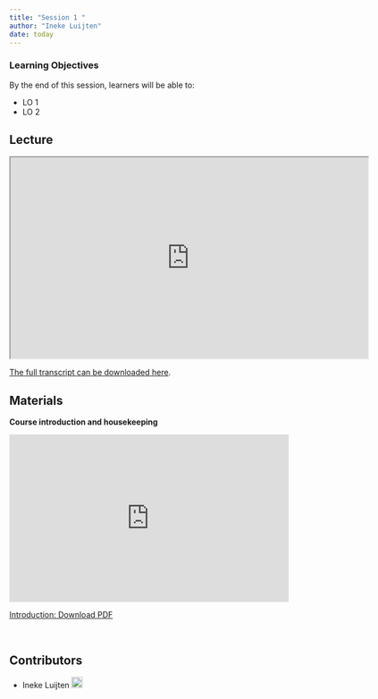 ```yaml
---
title: "Session 1 "
author: "Ineke Luijten"
date: today
---
```


::: {.callout-tip}
### Learning Objectives

By the end of this session, learners will be able to:

- LO 1
- LO 2

:::

## Lecture

<iframe src="https://drive.google.com/file/d/1I53JW5DEjmlq1O1dgQ7gdJlcexpfy6Hg/preview" width="640" height="360" allow="autoplay"></iframe>

[The full transcript can be downloaded here](https://drive.google.com/file/d/1aGUzPDoVaBMmAvAoWVic9K-bCdMzBPXI/view?usp=share_link).


## Materials

**Course introduction and housekeeping**

<iframe style="border: none;" title="Iframe Example" src="https://docs.google.com/presentation/d/1yjazFiQZFZclHkeI_8rW-JON35IiXqyk/preview" width="500" height="300" data-mce-fragment="1"></iframe>


<a class="inline_disabled" href="https://docs.google.com/presentation/d/1yjazFiQZFZclHkeI_8rW-JON35IiXqyk/export/pdf" target="_blank" rel="noopener">Introduction: Download PDF</a>

<br>


## Contributors

- Ineke Luijten <a href="https://orcid.org/0000-0001-5768-275X" rel="orcid"><img src="img/ORCID_Logomark.png" alt="" width="20" height="20"/></a>

